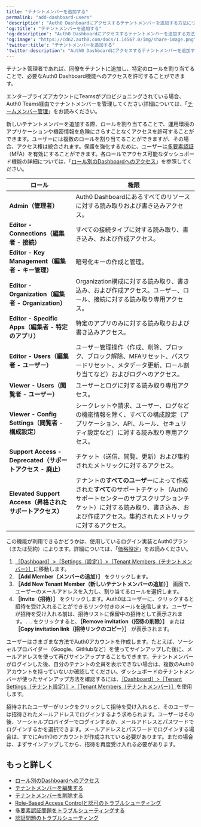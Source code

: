 ```yaml
---
title: "テナントメンバーを追加する"
permalink: "add-dashboard-users"
'description': "Auth0 Dashboardにアクセスするテナントメンバーを追加する方法について説明します。"
'og:title': "テナントメンバーを追加する"
'og:description': "Auth0 Dashboardにアクセスするテナントメンバーを追加する方法について説明します。"
'og:image': "https://cdn2.auth0.com/docs/1.14567.0/img/share-image.png"
'twitter:title': "テナントメンバーを追加する"
'twitter:description': "Auth0 Dashboardにアクセスするテナントメンバーを追加する方法について説明します。"
---
```


テナント管理者であれば、同僚をテナントに追加し、特定のロールを割り当てることで、必要な<Tooltip data-tooltip-id="react-containers-DefinitionTooltip-0" href="/ja-jp/glossary?term=auth0-dashboard" tip="Auth0 Dashboard: サービスを構成するためのAuth0の主製品。" cta="用語集の表示">Auth0 Dashboard</Tooltip>機能へのアクセスを許可することができます。

<Callout icon="file-lines" color="#0EA5E9" iconType="regular">

エンタープライズアカウントにTeamsがプロビジョニングされている場合、Auth0 Teams経由でテナントメンバーを管理してください詳細については、「[チームメンバー管理](/ja-jp/get-started/auth0-teams/team-member-management)」をお読みください。

</Callout>

新しいテナントメンバーを追加する際、ロールを割り当てることで、運用環境のアプリケーションや機密情報を危険にさらすことなくアクセスを許可することができます。ユーザーには複数のロールを割り当てることができますが、その場合、アクセス権は統合されます。保護を強化するために、ユーザーは[多要素認証](/ja-jp/get-started/manage-dashboard-access/add-change-remove-mfa)（<Tooltip data-tooltip-id="react-containers-DefinitionTooltip-0" href="/ja-jp/glossary?term=multifactor-authentication" tip="多要素認証（MFA）: ユーザー名とパスワードに加えて、SMS経由のコードなどの要素を使用するユーザー認証プロセス。" cta="用語集の表示">MFA</Tooltip>）を有効にすることができます。各ロールでアクセス可能なダッシュボード機能の詳細については、「[ロール別のDashboardへのアクセス](/ja-jp/get-started/manage-dashboard-access/feature-access-by-role)」を参照してください。

<table class="table"><thead>
<tr>
<th><strong>ロール</strong></th>
<th><strong>権限</strong></th>
</tr>
</thead>
<tbody>
<tr>
<td><strong>Admin（管理者）</strong></td>
<td>Auth0 Dashboardにあるすべてのリソースに対する読み取りおよび書き込みアクセス。</td>
</tr>
<tr>
<td><strong>Editor - Connections（編集者 - 接続）</strong></td>
<td>すべての接続タイプに対する読み取り、書き込み、および作成アクセス。</td>
</tr>
<tr>
<td><strong>Editor - Key Management（編集者 - キー管理）</strong></td>
<td>暗号化キーの作成と管理。</td>
</tr>
<tr>
<td><strong>Editor - Organization（編集者 - Organization）</strong></td>
<td>Organization構成に対する読み取り、書き込み、および作成アクセス。ユーザー、ロール、接続に対する読み取り専用アクセス。</td>
</tr>
<tr>
<td><strong>Editor - Specific Apps（編集者 - 特定のアプリ）</strong></td>
<td>特定のアプリのみに対する読み取りおよび書き込みアクセス。</td>
</tr>
<tr>
<td><strong>Editor - Users（編集者 - ユーザー）</strong></td>
<td>ユーザー管理操作（作成、削除、ブロック、ブロック解除、MFAリセット、パスワードリセット、メタデータ更新、ロール割り当てなど）およびログへのアクセス。</td>
</tr>
<tr>
<td><strong>Viewer - Users（閲覧者 - ユーザー）</strong></td>
<td>ユーザーとログに対する読み取り専用アクセス。</td>
</tr>
<tr>
<td><strong>Viewer - Config Settings（閲覧者 - 構成設定）</strong></td>
<td>シークレットや請求、ユーザー、ログなどの機密情報を除く、すべての構成設定（アプリケーション、API、ルール、セキュリティ設定など）に対する読み取り専用アクセス。</td>
</tr>
<tr>
<td><strong>Support Access - Deprecated（サポートアクセス - 廃止）</strong></td>
<td>チケット（送信、閲覧、更新）および集約されたメトリックに対するアクセス。</td>
</tr>
<tr>
<td><strong>Elevated Support Access（昇格されたサポートアクセス）</strong></td>
<td>テナントの<strong>すべてのユーザー</strong>によって作成された<strong>すべて</strong>のサポートチケット（Auth0サポートセンターのサブスクリプションチケット）に対する読み取り、書き込み、および作成アクセス。集約されたメトリックに対するアクセス。</td>
</tr>
</tbody>
</table>

<Card title="利用可能性はAuth0プランによって異なる">

この機能が利用できるかどうかは、使用しているログイン実装とAuth0プラン（または契約）によります。詳細については、「[価格設定](https://auth0.com/pricing)」をお読みください。

</Card>

1. [［Dashboard］>［Settings（設定）］>［Tenant Members（テナントメンバー）］](https://manage.auth0.com/#/tenant/admins)に移動します。
2. **［Add Member（メンバーの追加）］** をクリックします。
3. **［Add New Tenant Member（新しいテナントメンバーの追加）］** 画面で、ユーザーのメールアドレスを入力し、割り当てるロールを選択します。
4. **［Invite（招待）］** をクリックします。Auth0はユーザーに、クリックすると招待を受け入れることができるリンク付きのメールを送信します。ユーザーが招待を受け入れる前は、招待リストに保留中の招待として表示されます。`...`をクリックすると、**［Remove invitation（招待の削除）］** または **［Copy invitation link（招待リンクのコピー）］** が表示されます。

<Card title="テナントが見つからない">

ユーザーはさまざまな方法でAuth0アカウントを作成します。たとえば、ソーシャルプロバイダー（Google、GitHubなど）を使ってサインアップした後に、メールアドレスを使って再びサインアップすることもできます。テナントメンバーがログインした後、自分のテナントの全員を表示できない場合は、複数のAuth0アカウントを持っていないか確認してください。ダッシュボードのテナントメンバーが使ったサインアップ方法を確認するには、[［Dashboard］>［Tenant Settings（テナント設定）］>［Tenant Members（テナントメンバー）］](https://manage.auth0.com/#/tenant/admins)を使用します。

</Card>

招待されたユーザーがリンクをクリックして招待を受け入れると、そのユーザーは招待されたメールアドレスでログインするよう求められます。ユーザーはその後、ソーシャルプロバイダーでログインするか、メールアドレスとパスワードでログインするかを選択できます。メールアドレスとパスワードでログインする場合は、すでにAuth0のアカウントが作成されている必要があります。まだの場合は、まずサインアップしてから、招待を再度受け入れる必要があります。

## もっと詳しく

* [ロール別のDashboardへのアクセス](/ja-jp/get-started/manage-dashboard-access/feature-access-by-role)
* [テナントメンバーを編集する](/ja-jp/get-started/manage-dashboard-access/edit-dashboard-users)
* [テナントメンバーを削除する](/ja-jp/get-started/manage-dashboard-access/remove-dashboard-users)
* [Role-Based Access Controlと認可のトラブルシューティング](/ja-jp/troubleshoot/authentication-issues/troubleshoot-rbac-authorization)
* [多要素認証問題をトラブルシューティングする](/ja-jp/troubleshoot/authentication-issues/troubleshoot-mfa-issues)
* [認証問題のトラブルシューティング](/ja-jp/troubleshoot/authentication-issues)